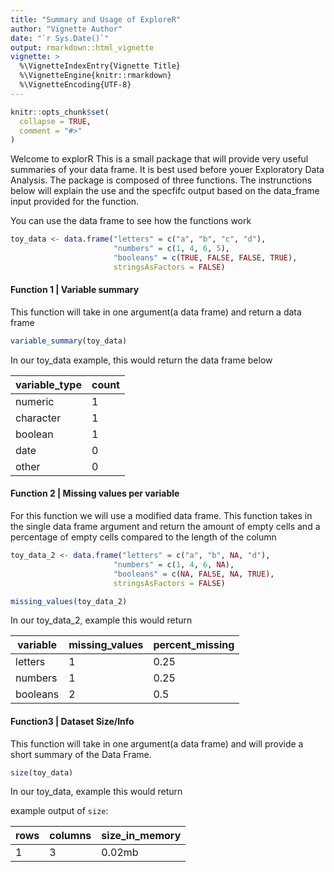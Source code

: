 ```yaml
---
title: "Summary and Usage of ExploreR"
author: "Vignette Author"
date: "`r Sys.Date()`"
output: rmarkdown::html_vignette
vignette: >
  %\VignetteIndexEntry{Vignette Title}
  %\VignetteEngine{knitr::rmarkdown}
  %\VignetteEncoding{UTF-8}
---
```


```r
knitr::opts_chunk$set(
  collapse = TRUE,
  comment = "#>"
)
```

Welcome to explorR This is a small package that will provide very useful summaries of your data frame. It is best used before youer Exploratory Data Analysis. The package is composed of three functions. The instrunctions below will explain the use and the specfifc output based on the data_frame input provided for the function.

You can use the data frame to see how the functions work

```r
toy_data <- data.frame("letters" = c("a", "b", "c", "d"),
                       "numbers" = c(1, 4, 6, 5),
                       "booleans" = c(TRUE, FALSE, FALSE, TRUE),
                       stringsAsFactors = FALSE)

```

#### Function 1 | Variable summary

This function will take in one argument(a data frame) and return a data frame
```r
variable_summary(toy_data)

```

In our toy_data example, this would return the data frame below

| variable_type | count |
| ------------- | ----- |
| numeric       | 1     |
| character     | 1     |
| boolean       | 1     |
| date          | 0     |
| other         | 0     |



#### Function 2 | Missing values per variable

For this function we will use a modified data frame. This function takes in the single data frame argument and return the amount of empty cells and a percentage of empty cells compared to the length of the column

```r
toy_data_2 <- data.frame("letters" = c("a", "b", NA, "d"),
                       "numbers" = c(1, 4, 6, NA),
                       "booleans" = c(NA, FALSE, NA, TRUE),
                       stringsAsFactors = FALSE)

missing_values(toy_data_2)

```

In our toy_data_2, example this would return

| variable      | missing_values | percent_missing |
| ------------- | ----- | ------ |
| letters | 1     | 0.25      |
| numbers | 1   | 0.25   |
| booleans | 2     | 0.5      |



#### Function3 | Dataset Size/Info

This function will take in one argument(a data frame) and will provide a short summary of the Data Frame.



```r

size(toy_data)

```

In our toy_data, example this would return


example output of `size`:

| rows  | columns | size_in_memory |
| ----- | ------- | -------------- |
| 1  | 3     | 0.02mb         |




